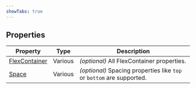 ```yaml
---
showTabs: true
---
```


## Properties

| Property                                                 | Type    | Description                                                           |
| -------------------------------------------------------- | ------- | --------------------------------------------------------------------- |
| [FlexContainer](/uilib/components/layout/FlexContainer/) | Various | _(optional)_ All FlexContainer properties.                            |
| [Space](/uilib/components/space/properties)              | Various | _(optional)_ Spacing properties like `top` or `bottom` are supported. |
